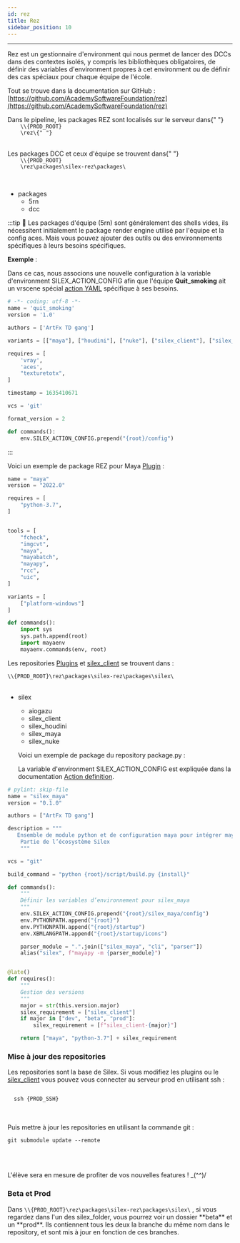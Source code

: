 ```yaml
---
id: rez
title: Rez
sidebar_position: 10
---
```



---

Rez est un gestionnaire d'environment qui nous permet de lancer des DCCs dans des contextes isolés, y compris les bibliothèques obligatoires, de définir des variables d'environment propres à cet environment ou de définir des cas spéciaux pour chaque équipe de l'école.

Tout se trouve dans la documentation sur GitHub : [https://github.com/AcademySoftwareFoundation/rez](https://github.com/AcademySoftwareFoundation/rez)

<span>
  Dans le pipeline, les packages REZ sont localisés sur le serveur dans{" "}
  <code>
    \\{PROD_ROOT}
    \rez\{" "}
  </code>
</span>

<br />
<br />

<span>
  Les packages DCC et ceux d'équipe se trouvent dans{" "}
  <code>
    \\{PROD_ROOT}
    \rez\packages\silex-rez\packages\
  </code>
</span>

<br />
<br />

- packages
  - 5rn
  - dcc

:::tip 🦉
Les packages d'équipe (5rn) sont généralement des shells vides, ils nécessitent initialement le package render engine utilisé par l'équipe et la config aces. Mais vous pouvez ajouter des outils ou des environnements spécifiques à leurs besoins spécifiques.

**Exemple** :

Dans ce cas, nous associons une nouvelle configuration à la variable d'environment SILEX_ACTION_CONFIG afin que l'équipe **Quit_smoking** ait un vrscene spécial [action YAML](../../Silex/Client/action-definition.mdx) spécifique à ses besoins.

```python
# -*- coding: utf-8 -*-
name = 'quit_smoking'
version = '1.0'

authors = ['ArtFx TD gang']

variants = [["maya"], ["houdini"], ["nuke"], ["silex_client"], ["silex_maya"], ["silex_houdini"]]

requires = [
    'vray',
    'aces',
    "texturetotx",
]

timestamp = 1635410671

vcs = 'git'

format_version = 2

def commands():
    env.SILEX_ACTION_CONFIG.prepend("{root}/config")


```

:::

Voici un exemple de package REZ pour Maya [Plugin](../../Silex/Plugins/Maya.md) :

```python title="dcc/maya/package.py"
name = "maya"
version = "2022.0"

requires = [
    "python-3.7",
]


tools = [
    "fcheck",
    "imgcvt",
    "maya",
    "mayabatch",
    "mayapy",
    "rcc",
    "uic",
]

variants = [
    ["platform-windows"]
]

def commands():
    import sys
    sys.path.append(root)
    import mayaenv
    mayaenv.commands(env, root)

```

Les repositories [Plugins](../../Silex/Plugins/Plugins.md) et [silex_client](../../Silex/Client/client.md) se trouvent dans :

<span>
  <code>\\{PROD_ROOT}\rez\packages\silex-rez\packages\silex\</code>
</span>

<br />
<br />

- silex

  - aiogazu
  - silex_client
  - silex_houdini
  - silex_maya
  - silex_nuke

  Voici un exemple de package du repository package.py :

  La variable d'environment SILEX_ACTION_CONFIG est expliquée dans la documentation [Action definition](../../Silex/Client/action-definition.mdx).

```python title="silex/silex_maya:package.py"
# pylint: skip-file
name = "silex_maya"
version = "0.1.0"

authors = ["ArtFx TD gang"]

description = """
   Ensemble de module python et de configuration maya pour intégrer maya dans le pipeline silex
    Partie de l’écosystème Silex
    """

vcs = "git"

build_command = "python {root}/script/build.py {install}"

def commands():
    """
    Définir les variables d’environnement pour silex_maya
    """
    env.SILEX_ACTION_CONFIG.prepend("{root}/silex_maya/config")
    env.PYTHONPATH.append("{root}")
    env.PYTHONPATH.append("{root}/startup")
    env.XBMLANGPATH.append("{root}/startup/icons")

    parser_module = ".".join(["silex_maya", "cli", "parser"])
    alias("silex", f"mayapy -m {parser_module}")


@late()
def requires():
    """
    Gestion des versions
    """
    major = str(this.version.major)
    silex_requirement = ["silex_client"]
    if major in ["dev", "beta", "prod"]:
        silex_requirement = [f"silex_client-{major}"]

    return ["maya", "python-3.7"] + silex_requirement


```

### Mise à jour des repositories

Les repositories sont la base de Silex. Si vous modifiez les plugins ou le [silex_client](../../Silex/Client/client.md) vous pouvez vous connecter au serveur prod en utilisant ssh :

<code>
  <span>ssh {PROD_SSH}</span>
</code>

<br />
<br />

Puis mettre à jour les repositories en utilisant la commande git :

<code>git submodule update --remote</code>

<br />
<br />

L'élève sera en mesure de profiter de vos nouvelles features ! \_(^^)/

### Beta et Prod

<span>
  Dans <code>\\{PROD_ROOT}\rez\packages\silex-rez\packages\silex\</code>
</span>
, si vous regardez dans l'un des silex_folder, vous pourrez voir un dossier **beta**
et un **prod**. Ils contiennent tous les deux la branche du même nom dans le repository,
et sont mis à jour en fonction de ces branches.
